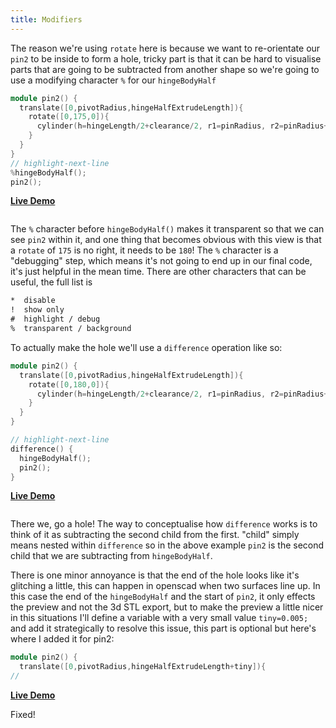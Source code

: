 ```yaml
---
title: Modifiers
---
```




The reason we're using `rotate` here is because we want to re-orientate our `pin2` to be inside to form a hole, tricky part is that it can be hard to visualise parts that are going to be subtracted from another shape so we're going to use a modifying character `%` for our `hingeBodyHalf`

```cpp
module pin2() {
  translate([0,pivotRadius,hingeHalfExtrudeLength]){
    rotate([0,175,0]){
      cylinder(h=hingeLength/2+clearance/2, r1=pinRadius, r2=pinRadius+pinTaper);
    }
  }
}
// highlight-next-line
%hingeBodyHalf();
pin2();
```
**[Live Demo](https://cadhub.xyz/dev-ide/openScad#encoded_script_v2=eJytU8FqhDAQvecrcmhBWbdqlqUH8VIo9NBDKQs9FCmpxjXUxm0SS5fiv3fU6EZXemkFSSYzb+a9yeQiF/GGROjAPyv9SDNeq3gboVeq2K7g6ZtgSsWb/uCJZ7qIQ3AXXOzZPRN7sDdBixYG26USO3pgMg6uCMSmJaOSipS1toHe0TK//dKyzoYsVkafrEeMDwj0XmV1yXAXcgM8HmSV85I5Lv5GGGsIVCXVzHm2RHiBFyRu68dYfdRUgnvU4E3kJW4EYQ1qZpWq7NjyNGVKLoDTC+tZO8syTMEqzxXTTuiazZq441EfMaEdeBPiyRiDccol9MKx/B3Z9mvMOqizc1j7ZASc96/3NKj/lxT+Lit0l3PavYRpOL+oqeLlXg5tSI9ALGPSmQ3JyhoSD8swHocQLHKyVsM8LlEjf+MmK20w4fXWvrn/JT3cEVC/nM1mhHy/73H38Ei7/gBVCEAa)**

<Image img={transparentRotate} className="mb-8 bg-contain rounded-md overflow-hidden" />

The `%` character before `hingeBodyHalf()` makes it transparent so that we can see `pin2` within it, and one thing that becomes obvious with this view is that a `rotate` of `175` is no right, it needs to be `180`! The `%` character is a "debugging" step, which means it's not going to end up in our final code, it's just helpful in the mean time. There are other characters that can be useful, the full list is

```xml
*  disable
!  show only
#  highlight / debug
%  transparent / background
```

To actually make the hole we'll use a `difference` operation like so:

```cpp
module pin2() {
  translate([0,pivotRadius,hingeHalfExtrudeLength]){
    rotate([0,180,0]){
      cylinder(h=hingeLength/2+clearance/2, r1=pinRadius, r2=pinRadius+pinTaper);
    }
  }
}

// highlight-next-line
difference() {
  hingeBodyHalf();
  pin2();
}
```
**[Live Demo](https://cadhub.xyz/dev-ide/openScad#encoded_script_v2=eJytUk1LxDAQvedX5OChZbv2YxEWSi+C4MGDyIIHKRLb6W6wpmuSiov0vzvdpDXdLV60EJrJvDd5bzIXlchWSUr2/KPRD6zkrcquUvLCFGx2vHgVoFS2MgePvNS7LMb0jost3IHYYryKeraw3GMpsWF7kFl0mSC2qIFJJgroY0u9ZXV186llWw5VnIphshw5ITLIW1O2NdAj5Bp13Mum4jV4Pv0ilGoEqppp8J4cE0EURLnf5ylV7y2TmB49BBN7uZ8irCPdyU1Neeh12mtqLlDTMxjV3rwNe2FTVQq0F/t2s0z88cggJrKjYCI8HzGUFlxiLzwnfxTbf539D+7cGs4+Hwnn/TOZjpg15/B3W7E/X9PtJU7D+UNNHc/3cmhDcUBhJUjvZEgWzpAEVMbZOIQYJT/RYpjHOWnJ37TJRltOvI7cl/tf0cMbofSSVxVIwAJW+cms9nDjK0V4GJr+p+Qbr+pF+Q==)**

<Image img={difference} className="mb-8 bg-contain rounded-md overflow-hidden" />

There we, go a hole! The way to conceptualise how `difference` works is to think of it as subtracting the second child from the first. "child" simply means nested within `difference` so in the above example `pin2` is the second child that we are subtracting from `hingeBodyHalf`.

There is one minor annoyance is that the end of the hole looks like it's glitching a little, this can happen in openscad when two surfaces line up.
In this case the end of the `hingeBodyHalf` and the start of `pin2`, it only effects the preview and not the 3d STL export, but to make the preview a little nicer in this situations I'll define a variable with a very small value `tiny=0.005;` and add it strategically to resolve this issue, this part is optional but here's where I added it for pin2:

```cpp
module pin2() {
  translate([0,pivotRadius,hingeHalfExtrudeLength+tiny]){
//
```
**[Live Demo](https://cadhub.xyz/dev-ide/openScad#encoded_script_v2=eJytUsFqhDAQvfsVOfSgrFujS2FBvBQKPfRQykIPRUqq426ojdskli7Ff+9kjTbuSg+lgphx3pu8NzMXlchWSert+UejH1jJW5Vdpd4LU7DZ8eJVgFLZqv/xyEu9y2JM77jYwh2ILcYratjCco+lxIbtQWb0MkFsUQOTTBRgYku9ZXV186llWw5VnIpRshw5ETI0FwfkUorFvLembGsgR/g1arqXTcVr8APy5RGikaRqpsF/cgyFNKR5YPKEqPeWSUyPfsKJ1TxIEdZ53clNTXkwmu01NReo7xl6B/68JXthU1UKtB8H9rBMgvFXj5jIpuFEeD5iCCm4xL74Tv4o1jyd/Q7u3BrOOR8J5/3rM53Xv3MOf7cVB/M13V7iZpwPaup4vpdDG4oDCitB+icLs3AWJiQyzsaFxCj5iRbDbs5JS/6mbWH2cxAoG22J8Zq64/tf5cOgUH/JqwokYAEr/2RhDbw3lyI8ivohpN43qVRLIQ==)**

Fixed!

<Image img={removeArtifact} className="mb-8 bg-contain rounded-md overflow-hidden" />
